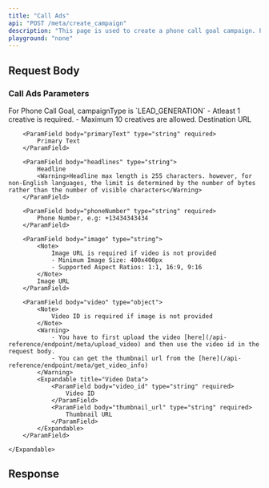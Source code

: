 ```yaml
---
title: "Call Ads"
api: "POST /meta/create_campaign"
description: "This page is used to create a phone call goal campaign. Phone call ads are designed to encourage users to tap and call your business directly from the ad, making it easy to generate phone inquiries or leads."
playground: "none"
---
```



## Request Body

<CampaignParams />

<CampaignTargeting />

### Call Ads Parameters

<ParamField body="campaignType" type="string" required>
	For Phone Call Goal, campaignType is `LEAD_GENERATION`
</ParamField>

<ParamField body="multipleCreatives" type="object[]">
	<Warning>
		- Atleast 1 creative is required.
		- Maximum 10 creatives are allowed.
	</Warning>
	<Expandable title="Multiple Creative Configuration">
		<ParamField body="url" type="string" required>
			Destination URL
		</ParamField>

    	<ParamField body="primaryText" type="string" required>
    		Primary Text
    	</ParamField>

    	<ParamField body="headlines" type="string">
    		Headline
    		<Warning>Headline max length is 255 characters. however, for non-English languages, the limit is determined by the number of bytes rather than the number of visible characters</Warning>
    	</ParamField>

    	<ParamField body="phoneNumber" type="string" required>
    		Phone Number, e.g: +13434343434
    	</ParamField>

    	<ParamField body="image" type="string">
    		<Note>
    			Image URL is required if video is not provided
    			- Minimum Image Size: 400x400px
    			- Supported Aspect Ratios: 1:1, 16:9, 9:16
    		</Note>
    		Image URL
    	</ParamField>

    	<ParamField body="video" type="object">
    		<Note>
    			Video ID is required if image is not provided
    		</Note>
    		<Warning>
    			- You have to first upload the video [here](/api-reference/endpoint/meta/upload_video) and then use the video id in the request body.
    			- You can get the thumbnail url from the [here](/api-reference/endpoint/meta/get_video_info)
    		</Warning>
    		<Expandable title="Video Data">
    			<ParamField body="video_id" type="string" required>
    				Video ID
    			</ParamField>
    			<ParamField body="thumbnail_url" type="string" required>
    				Thumbnail URL
    			</ParamField>
    		</Expandable>
    	</ParamField>

    </Expandable>

</ParamField>

## Response

<CampaignResponse />
